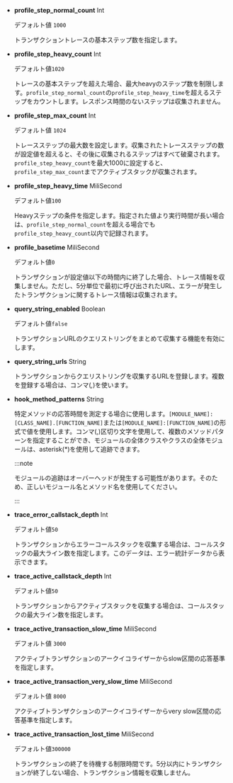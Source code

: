 - **profile_step_normal_count** <span class='type'>Int</span>

  デフォルト値 `1000`

  トランザクショントレースの基本ステップ数を指定します。

- **profile_step_heavy_count** <span class='type'>Int</span>

  デフォルト値`1020`

  トレースの基本ステップを超えた場合、最大heavyのステップ数を制限します。`profile_step_normal_count`の`profile_step_heavy_time`を超えるステップをカウントします。レスポンス時間のないステップは収集されません。

- **profile_step_max_count** <span class='type'>Int</span>

  デフォルト値 `1024`

  トレースステップの最大数を設定します。収集されたトレースステップの数が設定値を超えると、その後に収集されるステップはすべて破棄されます。`profile_step_heavy_count`を最大1000に設定すると、`profile_step_max_count`までアクティブスタックが収集されます。

- **profile_step_heavy_time** <span class='type'>MiliSecond</span>

  デフォルト値`100`

  Heavyステップの条件を指定します。指定された値より実行時間が長い場合は、`profile_step_normal_count`を超える場合でも`profile_step_heavy_count`以内で記録されます。

- **profile_basetime** <span class='type'>MiliSecond</span>

  デフォルト値`0`

  トランザクションが設定値以下の時間内に終了した場合、トレース情報を収集しません。ただし、5分単位で最初に呼び出されたURL、エラーが発生したトランザクションに関するトレース情報は収集されます。

- **query_string_enabled** <span class='type'>Boolean</span>

  デフォルト値`false`

  トランザクションURLのクエリストリングをまとめて収集する機能を有効にします。

- **query_string_urls** <span class='type'>String</span>

  トランザクションからクエリストリングを収集するURLを登録します。複数を登録する場合は、コンマ(_,_)を使います。  

- **hook_method_patterns** <span class='type'>String</span>

  特定メソッドの応答時間を測定する場合に使用します。`[MODULE_NAME]:[CLASS_NAME].[FUNCTION_NAME]`または`[MODULE_NAME]:[FUNCTION_NAME]`の形式で値を使用します。コンマ(,)区切り文字を使用して、複数のメソッドパターンを指定することができ、モジュールの全体クラスやクラスの全体モジュールは、asterisk(\*)を使用して追跡できます。 

  :::note

  モジュールの追跡はオーバーヘッドが発生する可能性があります。そのため、正しいモジュール名とメソッド名を使用してください。

  :::

- **trace_error_callstack_depth** <span class='type'>Int</span>

  デフォルト値`50`

  トランザクションからエラーコールスタックを収集する場合は、コールスタックの最大ライン数を指定します。このデータは、エラー統計データから表示できます。       

- **trace_active_callstack_depth** <span class='type'>Int</span>

  デフォルト値`50`

  トランザクションからアクティブスタックを収集する場合は、コールスタックの最大ライン数を指定します。

- **trace_active_transaction_slow_time** <span class='type'>MiliSecond</span>

  デフォルト値 `3000`

  アクティブトランザクションのアークイコライザーからslow区間の応答基準を指定します。   

- **trace_active_transaction_very_slow_time** <span class='type'>MiliSecond</span>

  デフォルト値 `8000`

  アクティブトランザクションのアークイコライザーからvery slow区間の応答基準を指定します。  

- **trace_active_transaction_lost_time** <span class='type'>MiliSecond</span>

  デフォルト値`300000`

  トランザクションの終了を待機する制限時間です。5分以内にトランザクションが終了しない場合、トランザクション情報を収集しません。 
